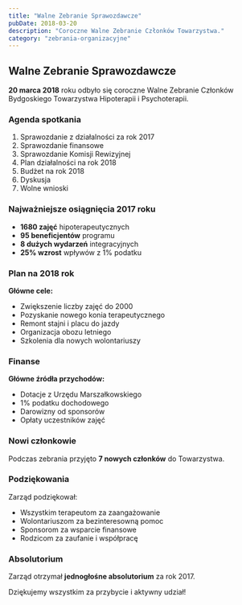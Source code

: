 ```yaml
---
title: "Walne Zebranie Sprawozdawcze"
pubDate: 2018-03-20
description: "Coroczne Walne Zebranie Członków Towarzystwa."
category: "zebrania-organizacyjne"
---
```


## Walne Zebranie Sprawozdawcze

**20 marca 2018** roku odbyło się coroczne Walne Zebranie Członków Bydgoskiego Towarzystwa Hipoterapii i Psychoterapii.

### Agenda spotkania

1. Sprawozdanie z działalności za rok 2017
2. Sprawozdanie finansowe
3. Sprawozdanie Komisji Rewizyjnej
4. Plan działalności na rok 2018
5. Budżet na rok 2018
6. Dyskusja
7. Wolne wnioski

### Najważniejsze osiągnięcia 2017 roku

- **1680 zajęć** hipoterapeutycznych
- **95 beneficjentów** programu
- **8 dużych wydarzeń** integracyjnych
- **25% wzrost** wpływów z 1% podatku

### Plan na 2018 rok

**Główne cele:**
- Zwiększenie liczby zajęć do 2000
- Pozyskanie nowego konia terapeutycznego
- Remont stajni i placu do jazdy
- Organizacja obozu letniego
- Szkolenia dla nowych wolontariuszy

### Finanse

**Główne źródła przychodów:**
- Dotacje z Urzędu Marszałkowskiego
- 1% podatku dochodowego
- Darowizny od sponsorów
- Opłaty uczestników zajęć

### Nowi członkowie

Podczas zebrania przyjęto **7 nowych członków** do Towarzystwa.

### Podziękowania

Zarząd podziękował:
- Wszystkim terapeutom za zaangażowanie
- Wolontariuszom za bezinteresowną pomoc
- Sponsorom za wsparcie finansowe
- Rodzicom za zaufanie i współpracę

### Absolutorium

Zarząd otrzymał **jednogłośne absolutorium** za rok 2017.

Dziękujemy wszystkim za przybycie i aktywny udział!